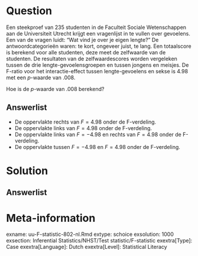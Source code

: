 Question
========
  
Een steekproef van 235 studenten in de Faculteit Sociale Wetenschappen aan de Universiteit Utrecht krijgt een vragenlijst in te vullen over gevoelens. Een van de vragen luidt: “Wat vind je over je eigen lengte?” De antwoordcategorieën waren: te kort, ongeveer juist, te lang. Een totaalscore is berekend voor alle studenten, deze meet de zelfwaarde van de studenten. De resultaten van de zelfwaardescores worden vergeleken tussen de drie lengte-gevoelensgroepen en tussen jongens en meisjes. De F-ratio voor het interactie-effect tussen lengte-gevoelens en sekse is $4.98$ met een $p$-waarde van $.008$. 

Hoe is de $p$-waarde van $.008$ berekend?

  
Answerlist
----------
* De oppervlakte rechts van $F = 4.98$ onder de F-verdeling.
* De oppervlakte links van $F = 4.98$ onder de F-verdeling.
* De oppervlakte links van $F = −4.98$ en rechts van $F = 4.98$ onder de F-verdeling.
* De oppervlakte tussen $F = −4.98$ en $F = 4.98$ onder de F-verdeling.


Solution
========
  


Answerlist
----------



Meta-information
================
exname: uu-F-statistic-802-nl.Rmd
extype: schoice
exsolution: 1000
exsection: Inferential Statistics/NHST/Test statistic/F-statistic
exextra[Type]: Case
exextra[Language]: Dutch
exextra[Level]: Statistical Literacy
